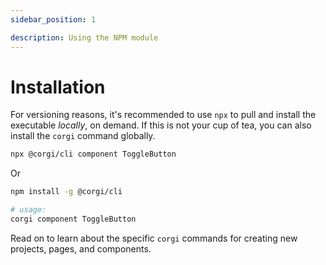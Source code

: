 ```yaml
---
sidebar_position: 1

description: Using the NPM module
---
```


# Installation

For versioning reasons, it's recommended to use `npx` to pull and install the executable _locally_, on demand. If this is not your cup of tea, you can also install the `corgi` command globally.

```bash title="example corgi command with npx"
npx @corgi/cli component ToggleButton
```

Or

```bash title="Installation and usage via a global corgi command"
npm install -g @corgi/cli

# usage:
corgi component ToggleButton
```

Read on to learn about the specific `corgi` commands for creating new projects, pages, and components.
